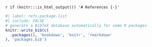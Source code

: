 `r if (knitr:::is_html_output()) '# References {-}'`

```r
#| label: refs-package-list
#| include: FALSE
# generate a BibTeX database automatically for some R packages
knitr::write_bib(c(
  .packages(), 'bookdown', 'knitr', 'rmarkdown'
), 'packages.bib')
```

